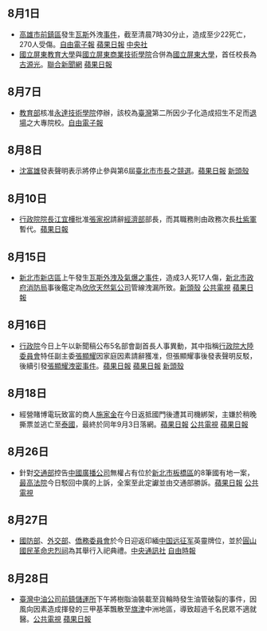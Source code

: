 {{vfd|[[Wikipedia:頁面存廢討論/記錄/2022/06/17#2022年6月臺灣|比較標準]]提刪|date=2022/06/18}}
<noinclude>{{MonthInTaiwan|2014|8}}</noinclude>
== 8月1日 ==
* [[高雄市|高雄市]][[前鎮區|前鎮區]]發生[[瓦斯|瓦斯]]外洩[[2014年高雄氣爆事故|事件]]，截至清晨7時30分止，造成至少22死亡，270人受傷。[http://news.ltn.com.tw/news/society/breakingnews/1069525 自由電子報]{{Wayback|url=http://news.ltn.com.tw/news/society/breakingnews/1069525 |date=20201112032113 }} [http://www.appledaily.com.tw/realtimenews/article/local/20140801/443808/ 蘋果日報]{{Wayback|url=http://www.appledaily.com.tw/realtimenews/article/local/20140801/443808/ |date=20150924141721 }} [http://www.cna.com.tw/news/firstnews/201408015010-1.aspx 中央社]{{Wayback|url=http://www.cna.com.tw/news/firstnews/201408015010-1.aspx |date=20170227160404 }}
* [[國立屏東教育大學|國立屏東教育大學]]與[[國立屏東商業技術學院|國立屏東商業技術學院]]合併為[[國立屏東大學|國立屏東大學]]，首任校長為[[古源光|古源光]]。[https://archive.is/20140626085858/http://udn.com/NEWS/BREAKINGNEWS/BREAKINGNEWS3/8766230.shtml?ch=fb_share 聯合新聞網] [http://www.appledaily.com.tw/realtimenews/article/life/20140424/385123 蘋果日報]{{Wayback|url=http://www.appledaily.com.tw/realtimenews/article/life/20140424/385123 |date=20160304140312 }}

== 8月7日 ==
* [[中華民國教育部|教育部]]核准[[永達技術學院|永達技術學院]]停辦，該校為[[臺灣|臺灣]]第二所因少子化造成招生不足而[[台灣大專院校退場|退場]]之大專院校。[http://news.ltn.com.tw/news/life/breakingnews/1075263 自由電子報]{{Wayback|url=http://news.ltn.com.tw/news/life/breakingnews/1075263 |date=20190616191257 }}

== 8月8日 ==
* [[沈富雄|沈富雄]]發表聲明表示將停止參與第6屆[[臺北市市長|臺北市市長]]之[[2014年中華民國直轄市長及縣市長選舉|競選]]。[http://www.appledaily.com.tw/appledaily/article/headline/20140809/36011704 蘋果日報]{{Wayback|url=http://www.appledaily.com.tw/appledaily/article/headline/20140809/36011704 |date=20160312084211 }} [https://web.archive.org/web/20140809211518/http://www.newtalk.tw/news_read.php?oid=50143 新頭殼]

== 8月10日 ==
* [[行政院院長|行政院院長]][[江宜樺|江宜樺]]批准[[張家祝|張家祝]]請辭[[中華民國經濟部|經濟部]]部長，而其職務則由政務次長[[杜紫軍|杜紫軍]]暫代。[http://www.appledaily.com.tw/realtimenews/article/politics/20140810/449322 蘋果日報]{{Wayback|url=http://www.appledaily.com.tw/realtimenews/article/politics/20140810/449322 |date=20140812231537 }}

== 8月15日 ==
* [[新北市|新北市]][[新店區|新店區]]上午發生[[2014年新北新店氣爆事故|瓦斯外洩及氣爆之事件]]，造成3人死17人傷，[[新北市政府消防局|新北市政府消防局]]事後鑑定為[[欣欣天然氣公司|欣欣天然氣公司]]管線洩漏所致。[https://web.archive.org/web/20140903105224/http://www.newtalk.tw/news_read.php?oid=50418 新頭殼] [http://news.pts.org.tw/detail.php?NEENO=278137 公共電視]{{Wayback|url=http://news.pts.org.tw/detail.php?NEENO=278137 |date=20140905110318 }} [http://www.appledaily.com.tw/realtimenews/article/local/20140915/470178 蘋果日報]{{Wayback|url=http://www.appledaily.com.tw/realtimenews/article/local/20140915/470178 |date=20160304214706 }}

== 8月16日 ==
* [[行政院|行政院]]今日上午以新聞稿公布5名部會副首長人事異動，其中指稱[[行政院大陸委員會|行政院大陸委員會]]特任副主委[[張顯耀|張顯耀]]因家庭因素請辭獲准，但張顯耀事後發表聲明反駁，後續引發[[張顯耀洩密事件|張顯耀洩密事件]]。[http://www.appledaily.com.tw/realtimenews/article/politics/20140816/452828 蘋果日報]{{Wayback|url=http://www.appledaily.com.tw/realtimenews/article/politics/20140816/452828 |date=20140826114757 }} [http://www.appledaily.com.tw/realtimenews/article/politics/20140820/455382 蘋果日報]{{Wayback|url=http://www.appledaily.com.tw/realtimenews/article/politics/20140820/455382 |date=20140826115103 }} [https://web.archive.org/web/20140826115811/http://www.newtalk.tw/news_read.php?oid=50472 新頭殼]

== 8月18日 ==
* 經營賭博電玩致富的商人[[施家金|施家金]]在今日返抵國門後遭其司機綁架，主嫌於稍晚撕票並逃亡至[[泰國|泰國]]，最終於同年9月3日落網。[http://www.appledaily.com.tw/appledaily/article/headline/20140825/36044065 蘋果日報]{{Wayback|url=http://www.appledaily.com.tw/appledaily/article/headline/20140825/36044065 |date=20140904222057 }} [http://news.pts.org.tw/detail.php?NEENO=277624 公共電視]{{Wayback|url=http://news.pts.org.tw/detail.php?NEENO=277624 |date=20140904195924 }} [http://www.appledaily.com.tw/realtimenews/article/local/20140904/463665 蘋果日報]{{Wayback|url=http://www.appledaily.com.tw/realtimenews/article/local/20140904/463665 |date=20140904192856 }}

== 8月26日 ==
* 針對[[中華民國交通部|交通部]]控告[[中國廣播公司|中國廣播公司]]無權占有位於[[新北市|新北市]][[板橋區_(新北市)|板橋區]]的8筆國有地一案，[[最高法院_(中華民國)|最高法院]]今日駁回中廣的上訴，全案至此定讞並由交通部勝訴。[http://www.appledaily.com.tw/realtimenews/article/local/20140826/458466 蘋果日報]{{Wayback|url=http://www.appledaily.com.tw/realtimenews/article/local/20140826/458466 |date=20150128111741 }} [http://news.pts.org.tw/detail.php?NEENO=277757 公共電視]{{Wayback|url=http://news.pts.org.tw/detail.php?NEENO=277757 |date=20150128131936 }}

== 8月27日 ==
*[[中華民國國防部|國防部]]、[[中華民國外交部|外交部]]、[[中華民國僑務委員會|僑務委員會]]於今日迎返印緬[[中国远征军|中国远征军]]英靈牌位，並於[[圓山|圓山]][[國民革命忠烈祠|國民革命忠烈祠]]為其舉行入祀典禮。[http://www.cna.com.tw/news/aipl/201408270261-1.aspx 中央通訊社]{{Wayback|url=http://www.cna.com.tw/news/aipl/201408270261-1.aspx |date=20140827115652 }} [http://news.ltn.com.tw/news/politics/breakingnews/1091669 自由時報]{{Wayback|url=http://news.ltn.com.tw/news/politics/breakingnews/1091669 |date=20140827211755 }}

== 8月28日 ==
* [[臺灣中油公司|臺灣中油公司]][[前鎮儲運所|前鎮儲運所]]下午將樹脂油裝載至貨輪時發生油管破裂的事件，因風向因素造成揮發的三甲基苯飄散至[[旗津區|旗津]]中洲地區，導致超過千名民眾不適就醫。[https://web.archive.org/web/20141006080705/http://news.pts.org.tw/detail.php?NEENO=278122 公共電視] [http://www.appledaily.com.tw/realtimenews/article/local/20140828/460093 蘋果日報]{{Wayback|url=http://www.appledaily.com.tw/realtimenews/article/local/20140828/460093 |date=20160304132714 }}

{{Portal:台灣新聞動態/Footer}}